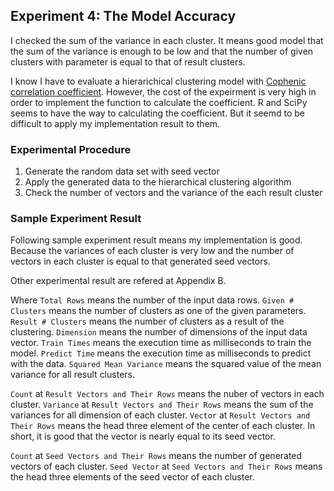 ## Experiment 4: The Model Accuracy

I checked the sum of the variance in each cluster.
It means good model that the sum of the variance is enough to be low and that the number of given clusters with parameter is equal to that of result clusters.

I know I have to evaluate a hierarichical clustering model with [Cophenic correlation coefficient](http://en.wikipedia.org/wiki/Cophenetic_correlation).
However, the cost of the expeirment is very high in order to implement the function to calculate the coefficient. R and SciPy seems to have the way to calculating the coefficient. But it seemd to be difficult to apply my implementation result to them.
 
### Experimental Procedure

1. Generate the random data set with seed vector
2. Apply the generated data to the hierarchical clustering algorithm
3. Check the number of vectors and the variance of the each result cluster

### Sample Experiment Result

Following sample experiment result means my implementation is good.
Because the variances of each cluster is very low and the number of vectors in each cluster is equal to that  generated seed vectors.

Other experimental result are refered at Appendix B.

Where `Total Rows` means the number of the input data rows.
`Given # Clusters` means the number of clusters as one of the given parameters.
`Result # Clusters` means the number of clusters  as a result of the clustering.
`Dimension` means the number of dimensions of the input data vector.
`Train Times` means the execution time as milliseconds to train the model.
`Predict Time` means the execution time as milliseconds to predict with the data.
`Squared Mean Variance` means the squared value of the mean variance for all result clusters.

`Count` at `Result Vectors and Their Rows` means the nuber of vectors in each cluster.
`Variance` at `Result Vectors and Their Rows` means the sum of the variances for all dimension of each cluster.
`Vector` at `Result Vectors and Their Rows` means the head three element of the center of each cluster. In short, it is good that the vector is nearly equal to its seed vector.

`Count` at `Seed Vectors and Their Rows` means the number of generated vectors of each cluster.
`Seed Vector` at `Seed Vectors and Their Rows` means the head three elements of the seed vector of each cluster.

```r
```
